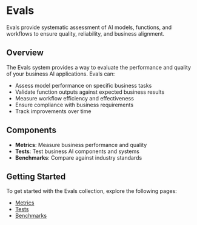 # Evals

Evals provide systematic assessment of AI models, functions, and workflows to ensure quality, reliability, and business alignment.

## Overview

The Evals system provides a way to evaluate the performance and quality of your business AI applications. Evals can:

- Assess model performance on specific business tasks
- Validate function outputs against expected business results
- Measure workflow efficiency and effectiveness
- Ensure compliance with business requirements
- Track improvements over time

## Components

- **Metrics**: Measure business performance and quality
- **Tests**: Test business AI components and systems
- **Benchmarks**: Compare against industry standards

## Getting Started

To get started with the Evals collection, explore the following pages:

- [Metrics](/evals/metrics)
- [Tests](/evals/tests)
- [Benchmarks](/evals/benchmarks)
